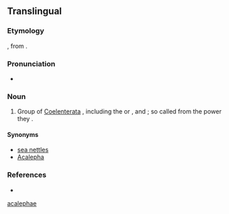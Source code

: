 {{also|acalephae}}
==Translingual==

===Etymology===
{{etyl|NL.|mul}}, from {{etyl|grc|mul}} {{term|sc=polytonic|ἀκαλήφη||tr=akalēphē|stinging nettle|lang=grc}}.

===Pronunciation===
* {{a|US}} {{IPA|/ˌæk.əˈli.fi/|lang=mul}}

===Noun===
{{head|mul|proper noun}}

# {{obsolete|lang=mul}} Group of [[Coelenterata]] {{a|obsolete}}, including the {{l|en|medusae}} or {{l|en|jellyfishes}}, and {{l|en|hydroids}}; so called from the {{l|en|stinging}} power they {{l|en|possess}}.

====Synonyms====
* [http://en.wikipedia.org/wiki/Sea_nettle sea nettles]
* [[Acalepha]]

===References===
* {{R:OneLook|acalephae}}

[[Category:English irregular plurals ending in "-ae"|acalephae]]